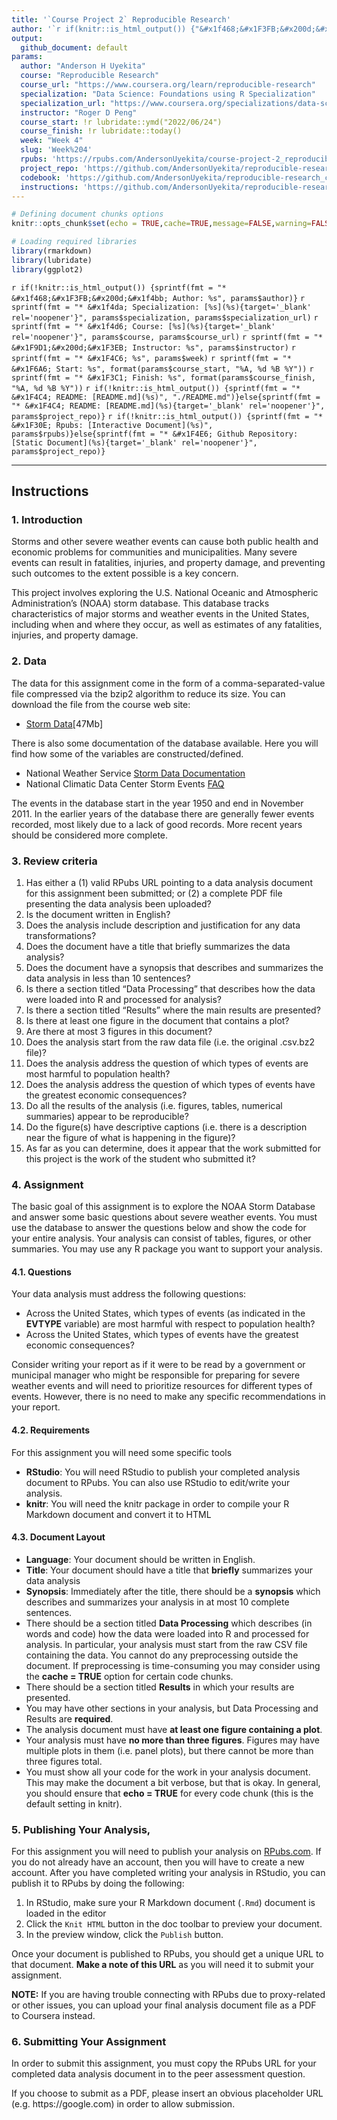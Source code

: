 ```yaml
---
title: '`Course Project 2` Reproducible Research'
author: '`r if(knitr::is_html_output()) {"&#x1f468;&#x1F3FB;&#x200d;&#x1f4bb; Anderson H Uyekita"} else {NULL}`'
output:
  github_document: default
params:
  author: "Anderson H Uyekita"
  course: "Reproducible Research"
  course_url: "https://www.coursera.org/learn/reproducible-research"
  specialization: "Data Science: Foundations using R Specialization"
  specialization_url: "https://www.coursera.org/specializations/data-science-foundations-r"
  instructor: "Roger D Peng"
  course_start: !r lubridate::ymd("2022/06/24")
  course_finish: !r lubridate::today()
  week: "Week 4"
  slug: 'Week%204'
  rpubs: 'https://rpubs.com/AndersonUyekita/course-project-2_reproducible-research'
  project_repo: 'https://github.com/AndersonUyekita/reproducible-research_course-project-2'
  codebook: 'https://github.com/AndersonUyekita/reproducible-research_course-project-2/blob/master/codebook.md'
  instructions: 'https://github.com/AndersonUyekita/reproducible-research_course-project-2/blob/master/instructions.md'
---
```


```r
# Defining document chunks options
knitr::opts_chunk$set(echo = TRUE,cache=TRUE,message=FALSE,warning=FALSE)

# Loading required libraries
library(rmarkdown)
library(lubridate)
library(ggplot2)
```

`r if(!knitr::is_html_output()) {sprintf(fmt = "* &#x1f468;&#x1F3FB;&#x200d;&#x1f4bb; Author: %s", params$author)}`
`r sprintf(fmt = "* &#x1f4da; Specialization: [%s](%s){target='_blank' rel='noopener'}", params$specialization, params$specialization_url)`
`r sprintf(fmt = "* &#x1f4d6; Course: [%s](%s){target='_blank' rel='noopener'}", params$course, params$course_url)`
    `r sprintf(fmt = "* &#x1F9D1;&#x200d;&#x1F3EB; Instructor: %s", params$instructor)`
`r sprintf(fmt = "* &#x1F4C6; %s", params$week)`
    `r sprintf(fmt = "* &#x1F6A6; Start: %s", format(params$course_start, "%A, %d %B %Y"))`
    `r sprintf(fmt = "* &#x1F3C1; Finish: %s", format(params$course_finish, "%A, %d %B %Y"))`
`r if(!knitr::is_html_output()) {sprintf(fmt = "* &#x1F4C4; README: [README.md](%s)", "./README.md")}else{sprintf(fmt = "* &#x1F4C4; README: [README.md](%s){target='_blank' rel='noopener'}", params$project_repo)}`
`r if(!knitr::is_html_output()) {sprintf(fmt = "* &#x1F30E; Rpubs: [Interactive Document](%s)", params$rpubs)}else{sprintf(fmt = "* &#x1F4E6; Github Repository: [Static Document](%s){target='_blank' rel='noopener'}", params$project_repo)}`

------------------------------------------------------------------------

## Instructions

### 1. Introduction

Storms and other severe weather events can cause both public health and economic problems for communities and municipalities. Many severe events can result in fatalities, injuries, and property damage, and preventing such outcomes to the extent possible is a key concern.

This project involves exploring the U.S. National Oceanic and Atmospheric Administration's (NOAA) storm database. This database tracks characteristics of major storms and weather events in the United States, including when and where they occur, as well as estimates of any fatalities, injuries, and property damage.

### 2. Data

The data for this assignment come in the form of a comma-separated-value file compressed via the bzip2 algorithm to reduce its size. You can download the file from the course web site:

* [Storm Data](https://d396qusza40orc.cloudfront.net/repdata%2Fdata%2FStormData.csv.bz2)[47Mb]

There is also some documentation of the database available. Here you will find how some of the variables are constructed/defined.

* National Weather Service [Storm Data Documentation][1]
* National Climatic Data Center Storm Events [FAQ][2]

The events in the database start in the year 1950 and end in November 2011. In the earlier years of the database there are generally fewer events recorded, most likely due to a lack of good records. More recent years should be considered more complete.

[1]: https://d396qusza40orc.cloudfront.net/repdata%2Fpeer2_doc%2Fpd01016005curr.pdf
[2]: https://d396qusza40orc.cloudfront.net/repdata%2Fpeer2_doc%2FNCDC%20Storm%20Events-FAQ%20Page.pdf

### 3. Review criteria

1. Has either a (1) valid RPubs URL pointing to a data analysis document for this assignment been submitted; or (2) a complete PDF file presenting the data analysis been uploaded?
1. Is the document written in English?
1. Does the analysis include description and justification for any data transformations?
1. Does the document have a title that briefly summarizes the data analysis?
1. Does the document have a synopsis that describes and summarizes the data analysis in less than 10 sentences?
1. Is there a section titled "Data Processing" that describes how the data were loaded into R and processed for analysis?
1. Is there a section titled "Results" where the main results are presented?
1. Is there at least one figure in the document that contains a plot?
1. Are there at most 3 figures in this document?
1. Does the analysis start from the raw data file (i.e. the original .csv.bz2 file)?
1. Does the analysis address the question of which types of events are most harmful to population health?
1. Does the analysis address the question of which types of events have the greatest economic consequences?
1. Do all the results of the analysis (i.e. figures, tables, numerical summaries) appear to be reproducible?
1. Do the figure(s) have descriptive captions (i.e. there is a description near the figure of what is happening in the figure)?
1. As far as you can determine, does it appear that the work submitted for this project is the work of the student who submitted it?

### 4. Assignment

The basic goal of this assignment is to explore the NOAA Storm Database and answer some basic questions about severe weather events. You must use the database to answer the questions below and show the code for your entire analysis. Your analysis can consist of tables, figures, or other summaries. You may use any R package you want to support your analysis.

#### 4.1. Questions

Your data analysis must address the following questions:

* Across the United States, which types of events (as indicated in the **EVTYPE** variable) are most harmful with respect to population health?
* Across the United States, which types of events have the greatest economic consequences?

Consider writing your report as if it were to be read by a government or municipal manager who might be responsible for preparing for severe weather events and will need to prioritize resources for different types of events. However, there is no need to make any specific recommendations in your report.

#### 4.2. Requirements

For this assignment you will need some specific tools

* **RStudio**: You will need RStudio to publish your completed analysis document to RPubs. You can also use RStudio to edit/write your analysis.
* **knitr**: You will need the knitr package in order to compile your R Markdown document and convert it to HTML

#### 4.3. Document Layout

* **Language**: Your document should be written in English.
* **Title**: Your document should have a title that **briefly** summarizes your data analysis
* **Synopsis**: Immediately after the title, there should be a **synopsis** which describes and summarizes your analysis in at most 10 complete sentences.
* There should be a section titled **Data Processing** which describes (in words and code) how the data were loaded into R and processed for analysis. In particular, your analysis must start from the raw CSV file containing the data. You cannot do any preprocessing outside the document. If preprocessing is time-consuming you may consider using the **cache = TRUE** option for certain code chunks.
* There should be a section titled **Results** in which your results are presented.
* You may have other sections in your analysis, but Data Processing and Results are **required**.
* The analysis document must have **at least one figure containing a plot**.
* Your analysis must have **no more than three figures**. Figures may have multiple plots in them (i.e. panel plots), but there cannot be more than three figures total.
* You must show all your code for the work in your analysis document. This may make the document a bit verbose, but that is okay. In general, you should ensure that **echo = TRUE** for every code chunk (this is the default setting in knitr).

### 5. Publishing Your Analysis,

For this assignment you will need to publish your analysis on [RPubs.com](http://rpubs.com/). If you do not already have an account, then you will have to create a new account. After you have completed writing your analysis in RStudio, you can publish it to RPubs by doing the following:

1. In RStudio, make sure your R Markdown document (`.Rmd`) document is loaded in the editor
2. Click the `Knit HTML` button in the doc toolbar to preview your document.
3. In the preview window, click the `Publish` button.

Once your document is published to RPubs, you should get a unique URL to that document. **Make a note of this URL** as you will need it to submit your assignment.

**NOTE:** If you are having trouble connecting with RPubs due to proxy-related or other issues, you can upload your final analysis document file as a PDF to Coursera instead.

### 6. Submitting Your Assignment

In order to submit this assignment, you must copy the RPubs URL for your completed data analysis document in to the peer assessment question.

If you choose to submit as a PDF, please insert an obvious placeholder URL (e.g. https://google.com) in order to allow submission.